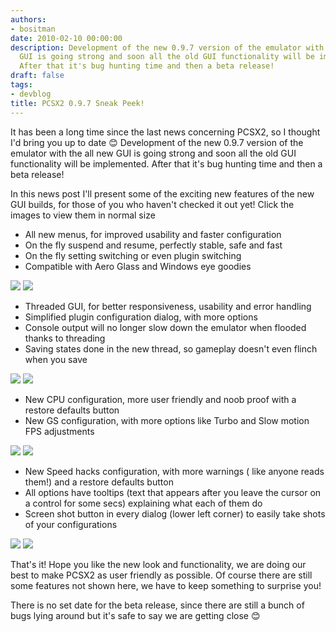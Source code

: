 ```yaml
---
authors:
- bositman
date: 2010-02-10 00:00:00
description: Development of the new 0.9.7 version of the emulator with the all new
  GUI is going strong and soon all the old GUI functionality will be implemented.
  After that it's bug hunting time and then a beta release!
draft: false
tags:
- devblog
title: PCSX2 0.9.7 Sneak Peek!
---
```


It has been a long time since the last news concerning PCSX2, so I
thought I'd bring you up to date
😊
Development of the new 0.9.7 version of the emulator with the all new GUI is going strong and soon all the old GUI functionality will be implemented. After that it's bug hunting time and then a beta release!

<!-- truncate -->

In this news post I'll present some of the exciting new features of the
new GUI builds, for those of you who haven't checked it out yet!
Click the images to view them in normal size

-   All new menus, for improved usability and faster configuration
-   On the fly suspend and resume, perfectly stable, safe and fast
-   On the fly setting switching or even plugin switching
-   Compatible with Aero Glass and Windows eye goodies

[![](./img/0.9.7_7_thumb.jpg)](./img/0.9.7_7.jpg)
[![](./img/0.9.7_6_thumb.jpg)](./img/0.9.7_6.jpg)

-   Threaded GUI, for better responsiveness, usability and error
handling
-   Simplified plugin configuration dialog, with more options
-   Console output will no longer slow down the emulator when flooded
thanks to threading
-   Saving states done in the new thread, so gameplay doesn't even
flinch when you save

[![](./img/0.9.7_1_thumb.jpg)](./img/0.9.7_1.jpg)
[![](./img/0.9.7_5_thumb.jpg)](./img/0.9.7_5.jpg)

-   New CPU configuration, more user friendly and noob proof with a
restore defaults button
-   New GS configuration, with more options like Turbo and Slow motion
FPS adjustments

[![](./img/0.9.7_2_thumb.jpg)](./img/0.9.7_2.jpg)
[![](./img/0.9.7_3_thumb.jpg)](./img/0.9.7_3.jpg)

-   New Speed hacks configuration, with more warnings ( like anyone
reads them!) and a restore defaults button
-   All options have tooltips (text that appears after you leave the
cursor on a control for some secs) explaining what each of them do
-   Screen shot button in every dialog (lower left corner) to easily
take shots of your configurations

[![](./img/0.9.7_4_thumb.jpg)](./img/0.9.7_4.jpg)
[![](./img/0.9.7_8_thumb.jpg)](./img/0.9.7_8.jpg)


That's it! Hope you like the new look and functionality, we are doing
our best to make PCSX2 as user friendly as possible. Of course there are
still some features not shown here, we have to keep something to
surprise you!

There is no set date for the beta release, since there are still a bunch
of bugs lying around but it's safe to say we are getting close
😊